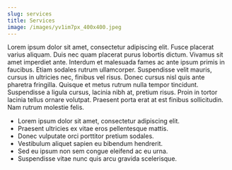 ```yaml
---
slug: services
title: Services
image: /images/yv1im7px_400x400.jpeg
---
```



Lorem ipsum dolor sit amet, consectetur adipiscing elit. Fusce placerat varius aliquam. Duis nec quam placerat purus lobortis dictum. Vivamus sit amet imperdiet ante. Interdum et malesuada fames ac ante ipsum primis in faucibus. Etiam sodales rutrum ullamcorper. Suspendisse velit mauris, cursus in ultricies nec, finibus vel risus. Donec cursus nisl quis ante pharetra fringilla. Quisque et metus rutrum nulla tempor tincidunt. Suspendisse a ligula cursus, lacinia nibh at, pretium risus. Proin in tortor lacinia tellus ornare volutpat. Praesent porta erat at est finibus sollicitudin. Nam rutrum molestie felis.



* Lorem ipsum dolor sit amet, consectetur adipiscing elit.
* Praesent ultricies ex vitae eros pellentesque mattis.
* Donec vulputate orci porttitor pretium sodales.
* Vestibulum aliquet sapien eu bibendum hendrerit.
* Sed eu ipsum non sem congue eleifend ac eu urna.
* Suspendisse vitae nunc quis arcu gravida scelerisque.